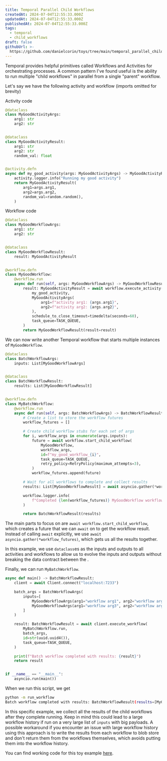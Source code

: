 ```yaml
---
title: Temporal Parallel Child Workflows
createdAt: 2024-07-04T12:55:33.000Z
updatedAt: 2024-07-04T12:55:33.000Z
publishedAt: 2024-07-04T12:55:33.000Z
tags:
  - temporal
  - child_workflows
draft: false
githubUrl: >-
  https://github.com/danielcorin/toys/tree/main/temporal_parallel_child_workflows
---
```



Temporal provides helpful primitives called Workflows and Activities for orchestrating processes.
A common pattern I've found useful is the ability to run multiple "child workflows" in parallel from a single "parent" workflow.

Let's say we have the following activity and workflow (imports omitted for brevity)

Activity code

```python
@dataclass
class MyGoodActivityArgs:
    arg1: str
    arg2: str


@dataclass
class MyGoodActivityResult:
    arg1: str
    arg2: str
    random_val: float


@activity.defn
async def my_good_activity(args: MyGoodActivityArgs) -> MyGoodActivityResult:
    activity.logger.info("Running my good activity")
    return MyGoodActivityResult(
        arg1=args.arg1,
        arg2=args.arg2,
        random_val=random.random(),
    )
```

Workflow code

```python
@dataclass
class MyGoodWorkflowArgs:
    arg1: str
    arg2: str


@dataclass
class MyGoodWorkflowResult:
    result: MyGoodActivityResult


@workflow.defn
class MyGoodWorkflow:
    @workflow.run
    async def run(self, args: MyGoodWorkflowArgs) -> MyGoodWorkflowResult:
        result: MyGoodActivityResult = await workflow.execute_activity(
            my_good_activity,
            MyGoodActivityArgs(
                arg1=f"activity arg1: {args.arg1}",
                arg2=f"activity arg2: {args.arg2}",
            ),
            schedule_to_close_timeout=timedelta(seconds=60),
            task_queue=TASK_QUEUE,
        )
        return MyGoodWorkflowResult(result=result)

```

We can now write another Temporal workflow that starts multiple instances of `MyGoodWorkflow`.

```python
@dataclass
class BatchWorkflowArgs:
    inputs: List[MyGoodWorkflowArgs]


@dataclass
class BatchWorkflowResult:
    results: List[MyGoodWorkflowResult]


@workflow.defn
class MyBatchWorkflow:
    @workflow.run
    async def run(self, args: BatchWorkflowArgs) -> BatchWorkflowResult:
        # Create a list to store the workflow futures
        workflow_futures = []

        # Create child workflow stubs for each set of args
        for i, workflow_args in enumerate(args.inputs):
            future = await workflow.start_child_workflow(
                MyGoodWorkflow,
                workflow_args,
                id=f"my_good_workflow_{i}",
                task_queue=TASK_QUEUE,
                retry_policy=RetryPolicy(maximum_attempts=3),
            )
            workflow_futures.append(future)

        # Wait for all workflows to complete and collect results
        results: List[MyGoodWorkflowResult] = await asyncio.gather(*workflow_futures)

        workflow.logger.info(
            f"Completed {len(workflow_futures)} MyGoodWorkflow workflows"
        )

        return BatchWorkflowResult(results)
```

The main parts to focus on are `await workflow.start_child_workflow`, which creates a future that we can `await` on to get the workflow result.
Instead of calling `await` explicitly, we use `await asyncio.gather(*workflow_futures)`, which gets us all the results together.

In this example, we use `dataclass`es as the inputs and outputs to all activities and workflows to allow us to evolve the inputs and outputs without breaking the data contract between the <Sidenote anchor="workflow components" content="For example, if an activity returned `str`, we would struggle to add an additional return parameter without changing the return type. We can get in front of this issue by always returning classes." />.

Finally, we can run `MyBatchWorkflow`.


```python
async def main() -> BatchWorkflowResult:
    client = await Client.connect("localhost:7233")

    batch_args = BatchWorkflowArgs(
        inputs=[
            MyGoodWorkflowArgs(arg1="workflow arg1", arg2="workflow arg2"),
            MyGoodWorkflowArgs(arg1="workflow arg3", arg2="workflow arg4"),
        ]
    )

    result: BatchWorkflowResult = await client.execute_workflow(
        MyBatchWorkflow.run,
        batch_args,
        id=str(uuid.uuid4()),
        task_queue=TASK_QUEUE,
    )

    print(f"Batch workflow completed with results: {result}")
    return result


if __name__ == "__main__":
    asyncio.run(main())
```

When we run this script, we get

```sh
python -m run_workflow
Batch workflow completed with results: BatchWorkflowResult(results=[MyGoodWorkflowResult(result=MyGoodActivityResult(arg1='activity arg1: workflow arg1', arg2='activity arg2: workflow arg2', random_val=0.8471340083778467)), MyGoodWorkflowResult(result=MyGoodActivityResult(arg1='activity arg1: workflow arg3', arg2='activity arg2: workflow arg4', random_val=0.21755659662944782))])
```

In this specific example, we collect all the results of the child workflows after they complete running.
Keep in mind this could lead to a large workflow history if run on a very large list of `inputs` with big payloads.
A possible workaround if you encounter an issue with large workflow history using this approach is to write the results from each workflow to blob store and don't return them from the workflows themselves, which avoids putting them into the workflow history.

You can find working code for this toy example [here](https://github.com/danielcorin/toys/tree/main/temporal_parallel_child_workflows).
